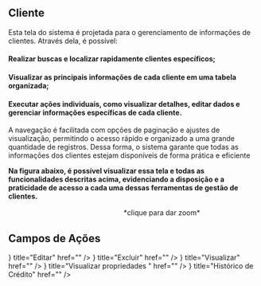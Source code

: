 


## Cliente

 Esta tela do sistema é projetada para o gerenciamento de informações de clientes. Através dela, é possível:
<Steps>
 #### Realizar buscas e localizar rapidamente clientes específicos;
 #### Visualizar as principais informações de cada cliente em uma tabela organizada;
 #### Executar ações individuais, como visualizar detalhes, editar dados e gerenciar informações específicas de cada cliente.
</Steps>

 A navegação é facilitada com opções de paginação e ajustes de visualização, permitindo o acesso rápido e organizado a uma grande quantidade de registros. Dessa forma, o sistema garante que todas as informações dos clientes estejam disponíveis de forma prática e eficiente

 **Na figura  abaixo, é possível visualizar essa tela e todas as funcionalidades descritas acima, evidenciando a disposição e a praticidade de acesso a cada uma dessas ferramentas de gestão de clientes.**

<div style={{ marginTop: '2rem', display: 'flex', justifyContent: 'center' }}>
  <ImageZoom src={testImage} alt="Tela de clientes" width={600} height={500} />
</div>
ㅤㅤㅤㅤㅤㅤㅤㅤㅤㅤㅤㅤㅤㅤㅤㅤㅤㅤ*clique para dar zoom*

## Campos de Ações

<Cards>
  <Cards.Card
    icon={<LuPencilLine />}
    title="Editar"
    href=""
   />
   <Cards.Card
    icon={<RiDeleteBin7Line />}
    title="Excluir"
    href=""
   />
   <Cards.Card
    icon={<IoEyeOutline />}
    title="Visualizar"
    href=""
   />
   <Cards.Card
    icon={<FaListUl />}
    title="Visualizar propriedades "
    href=""
   />
   <Cards.Card
    icon={<AiOutlineHistory />}
    title="Histórico de Crédito"
    href=""
   />   
</Cards>



